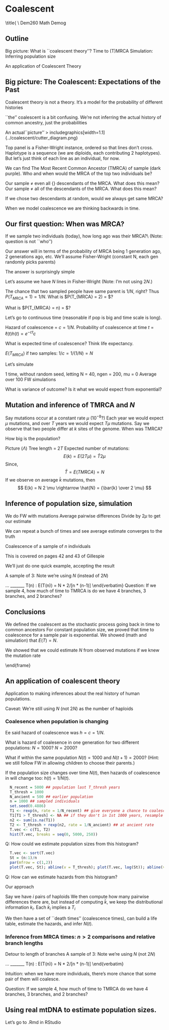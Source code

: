 # Coalescent 

\title{ \\ Dem260 Math Demog

## Outline   
  
  \item Big picture: What is ``coalescent theory''?
  \item Time to (T)MRCA
  \item Simulation: Inferring population size
  \item An application of Coalescent Theory
  

## Big picture: The Coalescent: Expectations of the Past
  
  \item Coalescent theory is not a theory.
  \item It's a model for the probability of different histories
  \item ``the'' coalescent is a bit confusing. We're not inferring the
    actual history of common ancestry, just the probabilities
 
An actual``picture''
> includegraphics[width=1.1\textwidth]{../coalescent/cutter_diagram.png}
     
\item Top panel is a Fisher-Wright instance, ordered so that lines
         don't cross.
\item Haplotype is a sequence (we are diploids, each 
         contributing 2 haplotypes). But let's just think of each line as
         an individual, for now.
\item We can find The Most Recent Common Ancestor (TMRCA) of 
sample (dark purple). Who and when would the MRCA of the top two individuals be?


  \item Our sample $\neq$ even all {\em extant } descendants of the MRCA. What
    does this mean?
  \item Our sample $\neq$ all of the descendants of the MRCA. What
    does this mean?
  \item If we chose two descendants at random, would we always get
    same MRCA? 
  
When we model coalescence we are thinking backwards in time.
  
## Our first question: When was MRCA?

  If we sample two individuals (today), how long ago was their MRCA?\\
  (Note: question is not ``who'')
  
  \item Our answer will in terms of the probability of MRCA being 1
    generation ago, 2 generations ago, etc.
  \item We'll assume Fisher-Wright (constant N, each gen randomly
    picks parents)
  \item The answer is surprisingly simple
  
Let's assume we have $N$ lines in Fisher-Wright (Note: I'm not using $2N$.)
  
  \item The chance that two sampled people have same parent is $1/N$, right?
  \item Thus $P(T_{MRCA} = 1) = 1/N$.
  \item What is $P(T_{MRCA} = 2) = $?
  \item What is $P(T_{MRCA} = n) = $?
  
  Let's go to continuous time (reasonable if pop is big and time scale
  is long).
  
  Hazard of coalescence = $c = 1/N$.
  Probability of coalescence at time $t$ = $\ell(t) h(t) = e^{-ct} c$

  What is expected time of coalescence? Think life expectancy.
  
  $E(T_{MRCA})$ if two samples: $1/c = 1/(1/N) = N$

  Let's simulate

  \item 1 time, without random seed, letting N = 40, ngen = 200, mu = 0
  \item Average over 100 FW simulations
  \item What is variance of outcome? Is it what we would expect from
    exponential?


## Mutation and inference of TMRCA and $N$
  
  \item Say mutations occur at a constant rate $\mu$ ($10^{-8}$?)
  \item Each year we would expect $\mu$ mutations, and over $T$ years we
    would expect $T\mu$ mutations.
  \item Say we observe that two people differ at $k$ sites of the
    genome.
    \item When was TMRCA?
    \item How big is the population?
  


  Picture ($\Lambda$)
  Tree length = $2T$
  Expected number of mutations:
  $$
  E(k) = E(2T\mu) = \bar{T} 2 \mu
  $$
  Since,
  $$
  \bar{T} = E(TMRCA) = N
  $$
  If we observe on average $\bar{k}$ mutations, then
  $$
  E(k) = N 2 \mu \rightarrow \hat{N} = {\bar{k} \over 2 \mu}
  $$ 

## Inference of population size, simulation
  
  \item We do FW with mutations
  \item Average pairwise differences
  \item Divide by $2\mu$ to get our estimate
  \item We can repeat a bunch of times and see average estimate
    converges to the truth
  

Coalescence of a sample of $n$ individuals
  
  \item This is covered on pages 42 and 43 of Gillespie
  \item We'll just do one quick example, accepting the result
  
A sample of 3: Note we're using $N$ (instead of $2N$)

\begin{verbatim}

        *            _______
       / \
      /   \          
     /     \         T(2) : E(T(2)) = N
    /       \
   /         *       _______
  /         / \
 /         /   \     T(3) : E(T(3)) = N * 2/[3*2]
*         *     *    _______

                      ...
                     _______
                     T(n) : E(T(n)) = N * 2/[n * (n-1)]
\end{verbatim}
  Question: If we sample 4, how much of time to TMRCA
  is do we have 4 branches, 3 branches, and 2 branches?

## Conclusions


  \item We defined the coalescent as the stochastic process going
    back in time to common ancestors
  \item For constant population size, we proved that time to
    coalescence for a sample pair is exponential.
  \item We showed (math and simulation) that $E(T) = N$.
  \item We showed that we could estimate $N$ from observed mutations
    if we knew the mutation rate


\end{frame}

## An application of coalescent theory
  
Application to making inferences about the real history of human populations.
    

 
Caveat: We're still using $N$ (not $2N$) as the number of haploids

### Coalesence when population is changing
  
  \item Ee said hazard of coalescence was $h = c = 1/N$.
  \item What is hazard of coalesence in one generation for two
    different populations: $N =
    1000$? $N = 2000$?
    
  \item What if within the same population $N(t) = 1000$ and $N(t+1)
    = 2000$? (Hint: we still follow FW in allowing children to
    choose their parents.)
    
  \item If the population size changes over time $N(t)$, then hazards
    of coalescence in will change too: $h(t) = 1/N(t)$.
  
```r
  N_recent = 5000 ## population last T_thresh years
  T_thresh = 1000
  N_ancient = 500 ## earlier population
  n = 1000 ## sampled individuals
  set.seed(0.4886)
  T1 <- rexp(n, rate = 1/N_recent) ## give everyone a chance to coalesce 
  T1[T1 > T_thresh] <- NA ## if they don't in 1st 1000 years, resample them
  n2 <- sum(is.na(T1))
  T2 <- T_thresh + rexp(n2, rate = 1/N_ancient) ## at ancient rate
  T.vec <- c(T1, T2)
  hist(T.vec, breaks = seq(0, 5000, 250))
```
  Q: How could we estimate population sizes from this histogram?
  
```r
  T.vec <- sort(T.vec)
  St = (n:1)/n
  par(mfrow = c(1,2))
  plot(T.vec, St); abline(v = T_thresh); plot(T.vec, log(St)); abline(v = T_thresh)
```
  Q: How can we estimate hazards from this histogram?



Our approach
  
  \item Say we have $i$ pairs of haploids
  \item We then compute how many pairwise differences there are,
    but instead of computing $\bar{k}$, we keep the distributional
    information $k_i$.
  \item Each $k_i$ implies a $T_i$
  \item We then have a set of ``death times'' (coalescence times),
    can build a life table, estimate the hazards, and infer
    $N(t)$.

### Inference from MRCA times: $n > 2$ comparisons and relative branch lengths
    
Detour to length of branches
A sample of 3: Note we're using $N$ (not $2N$)
\begin{verbatim}

        *            _______
       / \
      /   \          
     /     \         T(2) : E(T(2)) = N
    /       \
   /         *       _______
  /         / \
 /         /   \     T(3) : E(T(3)) = N * 2/[3*2]
*         *     *    _______

                      ...
                     _______
                     T(n) : E(T(n)) = N * 2/[n * (n-1)]
\end{verbatim}

  Intuition: when we have more individuals, there's more chance that
  some pair of them will coalesce.
  
  Question: If we sample 4, how much of time to TMRCA
   do we have 4 branches, 3 branches, and 2 branches?


## Using real mtDNA to estimate population sizes. 
  Let's go to .Rmd in RStudio







